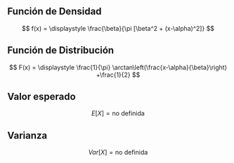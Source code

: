 ## Función de Densidad

$$
f(x) = \displaystyle \frac{\beta}{\pi [\beta^2 + (x-\alpha)^2]}
$$


## Función de Distribución

$$
F(x) = \displaystyle \frac{1}{\pi} \arctan\left(\frac{x-\alpha}{\beta}\right) +\frac{1}{2}
$$

## Valor esperado

$$
E[X]= \text{no definida}
$$

## Varianza

$$
Var[X]= \text{no definida}
$$